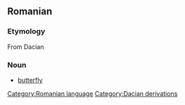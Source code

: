 == Romanian ==
=== Etymology ===
From Dacian
=== Noun ===
* [[butterfly]]

[[Category:Romanian language]]
[[Category:Dacian derivations]]